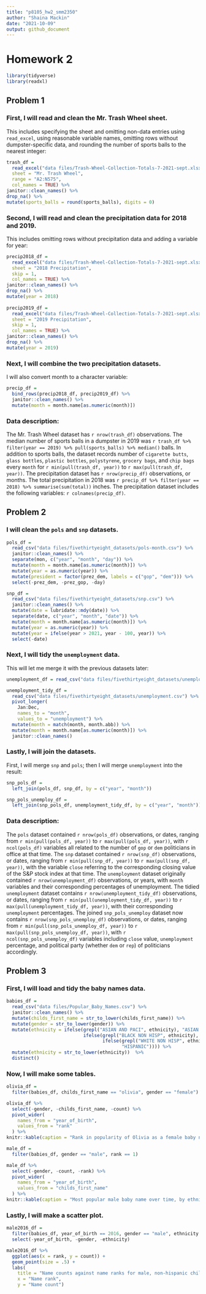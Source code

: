 ```yaml
---
title: "p8105_hw2_smm2350"
author: "Shaina Mackin" 
date: "2021-10-09"
output: github_document
---
```


# Homework 2

```r
library(tidyverse)
library(readxl)
```

## Problem 1

### First, I will read and clean the Mr. Trash Wheel sheet.

This includes specifying the sheet and omitting non-data entries using `read_excel`, using reasonable variable names, omitting rows without dumpster-specific data, and rounding the number of sports balls to the nearest integer:

```r
trash_df = 
  read_excel("data files/Trash-Wheel-Collection-Totals-7-2021-sept.xlsx", 
  sheet = "Mr. Trash Wheel", 
  range = "A2:N575",
  col_names = TRUE) %>%
janitor::clean_names() %>%
drop_na() %>%
mutate(sports_balls = round(sports_balls), digits = 0)
```

### Second, I will read and clean the precipitation data for 2018 and 2019.

This includes omitting rows without precipitation data and adding a variable for year: 

```r
precip2018_df = 
  read_excel("data files/Trash-Wheel-Collection-Totals-7-2021-sept.xlsx",
  sheet = "2018 Precipitation",
  skip = 1,
  col_names = TRUE) %>%
janitor::clean_names() %>%
drop_na() %>%
mutate(year = 2018)
  
precip2019_df = 
  read_excel("data files/Trash-Wheel-Collection-Totals-7-2021-sept.xlsx",
  sheet = "2019 Precipitation",
  skip = 1,
  col_names = TRUE) %>%
janitor::clean_names() %>%
drop_na() %>%
mutate(year = 2019)
```

### Next, I will combine the two precipitation datasets. 

I will also convert month to a character variable: 

```r
precip_df = 
  bind_rows(precip2018_df, precip2019_df) %>%
  janitor::clean_names() %>%
  mutate(month = month.name[as.numeric(month)])
```

### Data description: 

The Mr. Trash Wheel dataset has `r nrow(trash_df)` observations. The median number of sports balls in a dumpster in 2019 was `r trash_df %>% filter(year == 2019) %>% pull(sports_balls) %>% median()` balls. In addition to sports balls, the dataset records number of `cigarette butts`, `glass bottles`, `plastic bottles`, `polystyrene`, `grocery bags`, and `chip bags` every `month` for `r min(pull(trash_df, year))` to `r max(pull(trash_df, year))`. The precipitation dataset has `r nrow(precip_df)` observations, or months. The total precipitation in 2018 was `r precip_df %>% filter(year == 2018) %>% summarise(sum(total))` inches. The precipitation dataset includes the following variables: `r colnames(precip_df)`.

## Problem 2 

### I will clean the `pols` and `snp` datasets.

```r
pols_df = 
  read_csv("data files/fivethirtyeight_datasets/pols-month.csv") %>%
  janitor::clean_names() %>%
  separate(mon, c("year", "month", "day")) %>%
  mutate(month = month.name[as.numeric(month)]) %>%
  mutate(year = as.numeric(year)) %>%
  mutate(president = factor(prez_dem, labels = c("gop", "dem"))) %>%
  select(-prez_dem, -prez_gop, -day)

snp_df = 
  read_csv("data files/fivethirtyeight_datasets/snp.csv") %>%
  janitor::clean_names() %>%
  mutate(date = lubridate::mdy(date)) %>%
  separate(date, c("year", "month", "date")) %>%
  mutate(month = month.name[as.numeric(month)]) %>%
  mutate(year = as.numeric(year)) %>%
  mutate(year = ifelse(year > 2021, year - 100, year)) %>%
  select(-date)
```

### Next, I will tidy the `unemployment` data. 

This will let me merge it with the previous datasets later: 

```r
unemployment_df = read_csv("data files/fivethirtyeight_datasets/unemployment.csv")

unemployment_tidy_df = 
  read_csv("data files/fivethirtyeight_datasets/unemployment.csv") %>%
  pivot_longer(
    Jan:Dec,
    names_to = "month",
    values_to = "unemployment") %>%
  mutate(month = match(month, month.abb)) %>%
  mutate(month = month.name[as.numeric(month)]) %>%
  janitor::clean_names() 
```

### Lastly, I will join the datasets.

First, I will merge `snp` and `pols`; then I will merge `unemployment` into the result:

```r
snp_pols_df = 
  left_join(pols_df, snp_df, by = c("year", "month"))

snp_pols_unemploy_df = 
  left_join(snp_pols_df, unemployment_tidy_df, by = c("year", "month"))
```

### Data description:

The `pols` dataset contained `r nrow(pols_df)` observations, or dates, ranging from `r min(pull(pols_df, year))` to `r max(pull(pols_df, year))`, with `r ncol(pols_df)` variables all related to the number of `gop` or `dem` politicians in office at that time. The `snp` dataset contained `r nrow(snp_df)` observations, or dates, ranging from `r min(pull(snp_df, year))` to `r max(pull(snp_df, year))`, with the variable `close` referring to the corresponding closing value of the S&P stock index at that time. The `unemployment` dataset originally contained `r nrow(unemployment_df)` observations, or years, with `month` variables and their corresponding percentages of unemployment. The tidied `unemployment` dataset contains `r nrow(unemployment_tidy_df)` observations, or dates, ranging from `r min(pull(unemployment_tidy_df, year))` to `r max(pull(unemployment_tidy_df, year))`, with their corresponding `unemployment` percentages. The joined `snp_pols_unemploy` dataset now contains `r nrow(snp_pols_unemploy_df)` observations, or dates, ranging from `r min(pull(snp_pols_unemploy_df, year))` to `r max(pull(snp_pols_unemploy_df, year))`, with `r ncol(snp_pols_unemploy_df)` variables including `close` value, `unemployment` percentage, and political party (whether `dem` or `rep`) of politicians accordingly. 

## Problem 3

### First, I will load and tidy the baby names data. 

```r
babies_df = 
  read_csv("data files/Popular_Baby_Names.csv") %>%
  janitor::clean_names() %>%
  mutate(childs_first_name = str_to_lower(childs_first_name)) %>%
  mutate(gender = str_to_lower(gender)) %>%
  mutate(ethnicity = ifelse(grepl("ASIAN AND PACI", ethnicity), "ASIAN AND PACIFIC ISLANDER", 
                            ifelse(grepl("BLACK NON HISP", ethnicity), "BLACK NON HISPANIC",
                                   ifelse(grepl("WHITE NON HISP", ethnicity), "WHITE NON HISPANIC",
                                          "HISPANIC")))) %>%
  mutate(ethnicity = str_to_lower(ethnicity))  %>%
  distinct()
```

### Now, I will make some tables.

```r

olivia_df = 
  filter(babies_df, childs_first_name == "olivia", gender == "female")

olivia_df %>%
  select(-gender, -childs_first_name, -count) %>%
  pivot_wider(
    names_from = "year_of_birth",
    values_from = "rank"
  ) %>%
knitr::kable(caption = "Rank in popularity of Olivia as a female baby name over time, by ethnicity")
```

```r

male_df = 
  filter(babies_df, gender == "male", rank == 1) 

male_df %>%
  select(-gender, -count, -rank) %>%
  pivot_wider(
    names_from = "year_of_birth",
    values_from = "childs_first_name"
  ) %>%
knitr::kable(caption = "Most popular male baby name over time, by ethnicity")

```

### Lastly, I will make a scatter plot. 

```r
male2016_df = 
  filter(babies_df, year_of_birth == 2016, gender == "male", ethnicity == "white non hispanic") %>%
  select(-year_of_birth, -gender, -ethnicity)

male2016_df %>%
  ggplot(aes(x = rank, y = count)) +
  geom_point(size = .5) +
  labs(
    title = "Name counts against name ranks for male, non-hispanic children born in 2016",
    x = "Name rank",
    y = "Name count")
```

  